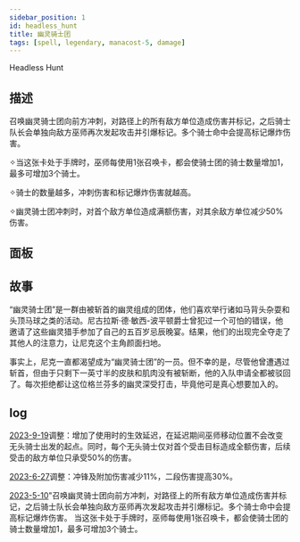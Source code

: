```yaml
---
sidebar_position: 1
id: headless_hunt
title: 幽灵骑士团
tags: [spell, legendary, manacost-5, damage]
---
```


Headless Hunt

<!--truncate-->



<CardBasics cardKey={id}/>


## 描述

召唤幽灵骑士团向前方冲刺，对路径上的所有敌方单位造成伤害并标记，之后骑士队长会单独向敌方巫师再次发起攻击并引爆标记。多个骑士命中会提高标记爆炸伤害。

✧当这张卡处于手牌时，巫师每使用1张召唤卡，都会使骑士团的骑士数量增加1，最多可增加3个骑士。

✧骑士的数量越多，冲刺伤害和标记爆炸伤害就越高。

✧幽灵骑士团冲刺时，对首个敌方单位造成满额伤害，对其余敌方单位减少50%伤害。

## 面板


<LevelComponent/>


<CardDynamicTable cardKey={id}/>


<CardComplexTable cardKey={id}/>





## 故事

“幽灵骑士团”是一群由被斩首的幽灵组成的团体，他们喜欢举行诸如马背头杂耍和头顶马球之类的活动。尼古拉斯·德·敏西-波平顿爵士曾犯过一个可怕的错误，他邀请了这些幽灵猎手参加了自己的五百岁忌辰晚宴。结果，他们的出现完全夺走了其他人的注意力，让尼克这个主角颜面扫地。

事实上，尼克一直都渴望成为“幽灵骑士团”的一员。但不幸的是，尽管他曾遭遇过斩首，但由于只剩下一英寸半的皮肤和肌肉没有被斩断，他的入队申请全都被驳回了。每次拒绝都让这位格兰芬多的幽灵深受打击，毕竟他可是真心想要加入的。


## log

[2023-9-19](/blog/230919-update-annc#adjustment)调整：增加了使用时的生效延迟，在延迟期间巫师移动位置不会改变无头骑士出发的起点。同时，每个无头骑士仅对首个受击目标造成全额伤害，后续受击的敌方单位只承受50%的伤害。

[2023-6-27](/blog/230627-update-annc#adjustment)调整：冲锋及附加伤害减少11%，二段伤害提高30%。

[2023-5-10](/blog/230510-update-annc#description)"召唤幽灵骑士团向前方冲刺，对路径上的所有敌方单位造成伤害并标记，之后骑士队长会单独向敌方巫师再次发起攻击并引爆标记。多个骑士命中会提高标记爆炸伤害。
当这张卡处于手牌时，巫师每使用1张召唤卡，都会使骑士团的骑士数量增加1，最多可增加3个骑士。